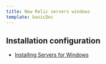 ```yaml
---
title: New Relic servers windows
template: basicDoc
---
```


## Installation configuration

* [Installing Servers for Windows](/docs/servers/new-relic-servers-windows/installation-configuration/installing-servers-windows)
